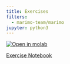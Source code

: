 ```yaml
---
title: Exercises
filters:
  - marimo-team/marimo
jupyter: python3
---
```


[![Open in molab](https://molab.marimo.io/molab-shield.png)](https://molab.marimo.io/notebooks/nb_6AwrxmfKUzEFLEs2ANHrW1)


[Exercise Notebook](https://molab.marimo.io/notebooks/nb_6AwrxmfKUzEFLEs2ANHrW1)

